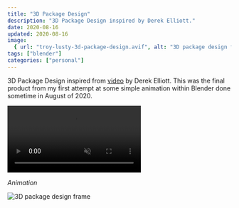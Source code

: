 ```yaml
---
title: "3D Package Design"
description: "3D Package Design inspired by Derek Elliott."
date: 2020-08-16
updated: 2020-08-16
image:
  { url: "troy-lusty-3d-package-design.avif", alt: "3D package design frame" }
tags: ["blender"]
categories: ["personal"]
---
```



3D Package Design inspired from [video](https://www.youtube.com/watch?v=4SRwODk0oOU) by Derek Elliott.
This was the final product from my first attempt at some simple animation within Blender done sometime in August of 2020.

<video preload="metadata" loop muted controls>
  <source src={glowing_box_animation} type="video/webm" />
</video>

_Animation_

![3D package design frame](troy-lusty-3d-package-design.avif)
